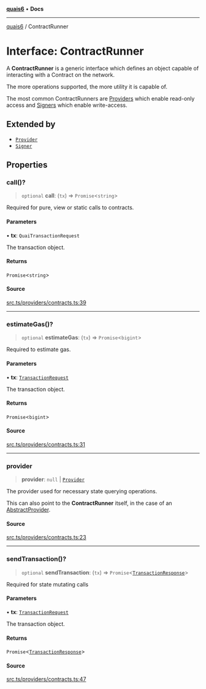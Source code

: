 [**quais6**](../README.md) • **Docs**

***

[quais6](../globals.md) / ContractRunner

# Interface: ContractRunner

A **ContractRunner** is a generic interface which defines an object
 capable of interacting with a Contract on the network.

 The more operations supported, the more utility it is capable of.

 The most common ContractRunners are [Providers](../classes/Provider) which enable
 read-only access and [Signers](../classes/Signer) which enable write-access.

## Extended by

- [`Provider`](Provider.md)
- [`Signer`](Signer.md)

## Properties

### call()?

> `optional` **call**: (`tx`) => `Promise`\<`string`\>

Required for pure, view or static calls to contracts.

#### Parameters

• **tx**: `QuaiTransactionRequest`

The transaction object.

#### Returns

`Promise`\<`string`\>

#### Source

[src.ts/providers/contracts.ts:39](https://github.com/dominant-strategies/quais-6.js/blob/aca1855329c3946c627ab7f16ac5304cea7d20c5/src.ts/providers/contracts.ts#L39)

***

### estimateGas()?

> `optional` **estimateGas**: (`tx`) => `Promise`\<`bigint`\>

Required to estimate gas.

#### Parameters

• **tx**: [`TransactionRequest`](../type-aliases/TransactionRequest.md)

The transaction object.

#### Returns

`Promise`\<`bigint`\>

#### Source

[src.ts/providers/contracts.ts:31](https://github.com/dominant-strategies/quais-6.js/blob/aca1855329c3946c627ab7f16ac5304cea7d20c5/src.ts/providers/contracts.ts#L31)

***

### provider

> **provider**: `null` \| [`Provider`](Provider.md)

The provider used for necessary state querying operations.

 This can also point to the **ContractRunner** itself, in the
 case of an [AbstractProvider](../classes/AbstractProvider).

#### Source

[src.ts/providers/contracts.ts:23](https://github.com/dominant-strategies/quais-6.js/blob/aca1855329c3946c627ab7f16ac5304cea7d20c5/src.ts/providers/contracts.ts#L23)

***

### sendTransaction()?

> `optional` **sendTransaction**: (`tx`) => `Promise`\<[`TransactionResponse`](../type-aliases/TransactionResponse.md)\>

Required for state mutating calls

#### Parameters

• **tx**: [`TransactionRequest`](../type-aliases/TransactionRequest.md)

The transaction object.

#### Returns

`Promise`\<[`TransactionResponse`](../type-aliases/TransactionResponse.md)\>

#### Source

[src.ts/providers/contracts.ts:47](https://github.com/dominant-strategies/quais-6.js/blob/aca1855329c3946c627ab7f16ac5304cea7d20c5/src.ts/providers/contracts.ts#L47)
